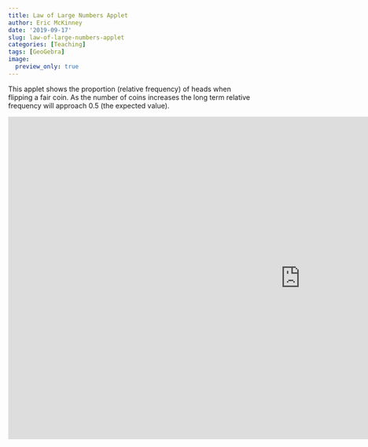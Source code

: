 ```yaml
---
title: Law of Large Numbers Applet
author: Eric McKinney
date: '2019-09-17'
slug: law-of-large-numbers-applet
categories: [Teaching]
tags: [GeoGebra]
image:
  preview_only: true
---
```


This applet shows the proportion (relative frequency) of heads when flipping a fair coin. As the number of coins increases the long term relative frequency will approach 0.5 (the expected value).

<iframe scrolling="no" title="Law of Large Numbers" src="https://www.geogebra.org/material/iframe/id/gwwbadpj/width/1188/height/657/border/888888/sfsb/true/smb/false/stb/false/stbh/false/ai/false/asb/false/sri/true/rc/false/ld/false/sdz/true/ctl/false" width="1188px" height="657px" style="border:0px;" allowfullscreen> </iframe>